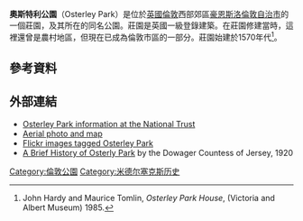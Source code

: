 {{Infobox building
| name                = Osterley Park
| former_names        = 
| alternate_names     = 
| status              = 
| image               = Osterley Park House, London-25June2009-rc.jpg
| image_alt           = 
| image_size          = 
| caption             = 
| building_type       = 
| architectural_style = 
| structural_system   = 
| material            = [[紅磚|紅磚]]
| cost                = 
| ren_cost            = 
| client              = 
| owner               = 
| current_tenants     = 
| landlord            = 
| location            = 倫敦
| coordinates         = {{coord|51|29|21.75|N|00|21|07.14|W|display=inline,title|region:GB_type:landmark}}
| start_date          = {{Start date|1761}}
| completion_date     = 
| opened_date         = 
| inauguration_date   = 
| relocated_date      = 
| renovation_date     = 
| floor_count         = 
| grounds_area        = 
| architect           = [[羅伯特·亞當|羅伯特·亞當]]
| awards              = 
| designations        = 
| ren_architect       = 
| ren_firm            = 
| ren_str_engineer    = 
| ren_serv_engineer   = 
| ren_civ_engineer    = 
| ren_oth_designers   = 
| ren_qty_surveyor    = 
| ren_awards          = 
| rooms               = 
| url                 = {{URL|www.nationaltrust.org.uk/osterley-park}}
}}
'''奧斯特利公園'''（Osterley Park）是位於[[英國|英國]][[倫敦|倫敦]]西部郊區[[豪恩斯洛倫敦自治市|豪恩斯洛倫敦自治市]]的一個莊園，及其所在的同名公園。莊園是英國一級登錄建築。在莊園修建當時，這裡還曾是農村地區，但現在已成為倫敦市區的一部分。莊園始建於1570年代<ref>John Hardy and Maurice Tomlin, ''Osterley Park House'', (Victoria and Albert Museum) 1985.</ref>。
==參考資料==
{{Reflist}}
==外部連結==
{{Commonscat|Osterley Park|奧斯特利公園}}
*[https://www.nationaltrust.org.uk/osterley-park-and-house Osterley Park information at the National Trust] {{Wayback|url=https://www.nationaltrust.org.uk/osterley-park-and-house |date=20210225054042 }}
*[http://www.multimap.com/map/photo.cgi?client=public&X=514000&Y=178000&scale=25000&width=700&height=400&gride=514570.646267733&gridn=177938.708958262&lang=&db=freegaz&coordsys=gb Aerial photo and map] {{Wayback|url=http://www.multimap.com/map/photo.cgi?client=public&X=514000&Y=178000&scale=25000&width=700&height=400&gride=514570.646267733&gridn=177938.708958262&lang=&db=freegaz&coordsys=gb |date=20070311074452 }}
*[http://www.flickr.com/search/?w=all&q=Osterley+Park&m=text Flickr images tagged Osterley Park] {{Wayback|url=http://www.flickr.com/search/?w=all&q=Osterley+Park&m=text |date=20211101171111 }}
*[http://libmma.contentdm.oclc.org/cdm/singleitem/collection/p16028coll4/id/1497 A Brief History of Osterly Park] {{Wayback|url=http://libmma.contentdm.oclc.org/cdm/singleitem/collection/p16028coll4/id/1497 |date=20181223211502 }} by the Dowager Countess of Jersey, 1920

[[Category:倫敦公園|Category:倫敦公園]]
[[Category:米德尔塞克斯历史|Category:米德尔塞克斯历史]]